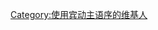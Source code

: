 {{Userbox
| id='''OVS'''
| id-c=#FFFFFF
| id-s=11
| info=[[OVS|宾动主语序]]被使用於该用户。
| info-c=#ffe496
| info-s=10
| border-c=#ffb466
}}<includeonly>
[[Category:使用宾动主语序的维基人]]
</includeonly>